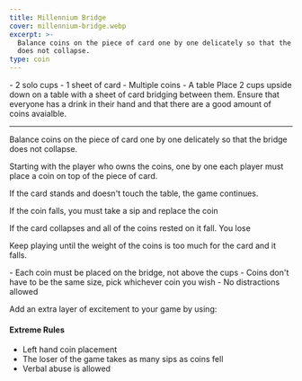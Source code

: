 ```yaml
---
title: Millennium Bridge
cover: millennium-bridge.webp
excerpt: >-
  Balance coins on the piece of card one by one delicately so that the bridge
  does not collapse.
type: coin
---
```


<GameHero
  cover="/BeerGoggleGames/images/millennium-bridge.webp"
  alt="Millennium Bridge"
/>

<GameSection title="Equipment" icon="/BeerGoggleGames/images/liquor.webp">
-   2 solo cups
-   1 sheet of card
-   Multiple coins
-   A table
</GameSection>

<GameSection title="Setup" icon="/BeerGoggleGames/images/settings.webp">
Place 2 cups upside down on a table with a sheet of card bridging between them. Ensure that everyone has a drink in their hand and that there are a good amount of coins avaialble.

* * *
</GameSection>

<GameSection title="Aim of the Game" icon="/BeerGoggleGames/images/target.webp">
<p>Balance coins on the piece of card one by one delicately so that the bridge does not collapse.</p>
</GameSection>

<GameSection title="How to Play" icon="/BeerGoggleGames/images/question.webp">
Starting with the player who owns the coins, one by one each player must place a coin on top of the piece of card.

If the card stands and doesn't touch the table, the game continues.

If the coin falls, you must take a sip and replace the coin

If the card collapses and all of the coins rested on it fall. You lose

Keep playing until the weight of the coins is too much for the card and it falls.
</GameSection>

<GameSection title="Rules" icon="/BeerGoggleGames/images/rules.webp">
-   Each coin must be placed on the bridge, not above the cups
-   Coins don't have to be the same size, pick whichever coin you wish
-   No distractions allowed
</GameSection>

<GameSection title="Special Edition" icon="/BeerGoggleGames/images/special.webp">

<p>Add an extra layer of excitement to your game by using:</p>

<h4>Extreme Rules</h4>

-   Left hand coin placement
-   The loser of the game takes as many sips as coins fell
-   Verbal abuse is allowed
</GameSection>

<ShareButtons title="Millennium Bridge" />

<FeedbackCard>
</FeedbackCard>
